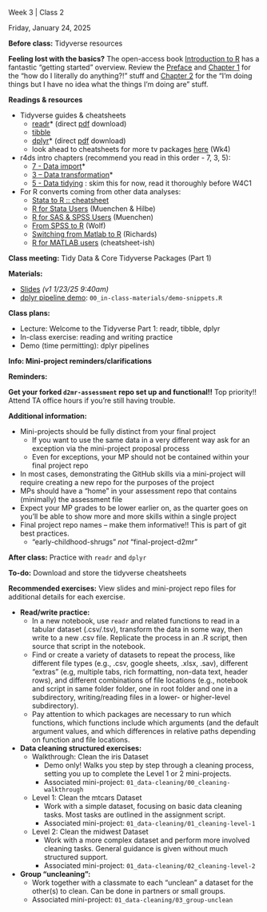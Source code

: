 ```{=html}
<!-- 

Find and replace:

- 3 : week number (numeral only)
- 2 : class number (per week, numeral only)
- Friday, January 24, 2025 : date in format Monday, January 1, 2025
- Welcome to the Tidyverse : brief title/topic of the class meeting

TODO: see if there's a way to make these variables
The problem is that if they are includes with multiple on the index page, the variables would need to process before being included. 

-->
```

```{=html}
<!--
#### Announcements/Housekeeping/Etc

Text to appear before the accordion

-->
```

::::::::::::::::::::::::::: {#w3c2 .accordion}
:::: accordion-item
::: {.accordion-header .titlebox}
Week 3 | Class 2
:::
::::

:::: accordion-item
::: datebox
Friday, January 24, 2025
:::
::::

::::::: accordion-item
:::: accordion-header
::: {.accordion-button .collapsed .prepbox type="button" data-bs-toggle="collapse" data-bs-target="#prep-w3c2" aria-expanded="false" aria-controls="prep-w3c2"}
**Before class:** Tidyverse resources
:::
::::

:::: {#prep-w3c2 .accordion-collapse .collapse data-bs-parent="#w3c2"}
::: accordion-body

**Feeling lost with the basics?** The open-access book [Introduction to R](https://intro2r.com/) has a fantastic “getting started” overview. Review the [Preface](https://intro2r.com/index.html) and [Chapter 1](https://intro2r.com/chap1.html) for the “how do I literally do anything?!” stuff and [Chapter 2](https://intro2r.com/basics_r.html) for the “I’m doing things but I have no idea what the things I’m doing are” stuff.

**Readings & resources**

-   Tidyverse guides & cheatsheets
    -   [readr](https://rstudio.github.io/cheatsheets/html/data-import.html)\* (direct [pdf](https://rstudio.github.io/cheatsheets/data-import.pdf) download)
    -   [tibble](https://tibble.tidyverse.org/)
    -   [dplyr](https://rstudio.github.io/cheatsheets/html/data-transformation.html)\* (direct [pdf](https://rstudio.github.io/cheatsheets/data-transformation.pdf) download)
    -   look ahead to cheatsheets for more tv packages [here](https://posit.co/resources/cheatsheets/) (Wk4)
-   r4ds intro chapters (recommend you read in this order - 7, 3, 5):
    -   [7 - Data import](https://r4ds.hadley.nz/data-import)\*
    -   [3 – Data transformation](https://r4ds.hadley.nz/data-transform)\*
    -   [5 - Data tidying](https://r4ds.hadley.nz/data-tidy) : skim this for now, read it thoroughly before W4C1
-   For R converts coming from other data analyses:
    -   [Stata to R :: cheatsheet](https://raw.githubusercontent.com/rstudio/cheatsheets/master/stata2r.pdf)
    -   [R for Stata Users](https://content.e-bookshelf.de/media/reading/L-6263-42442f4dac.pdf) (Muenchen & Hilbe)
    -   [R for SAS & SPSS Users](https://r4stats.com/books/free-version/) (Muenchen)
    -   [From SPSS to R](https://www.melissagwolf.com/spss-to-r/) (Wolf)
    -   [Switching from Matlab to R](https://www.clarkrichards.org/2014/01/19/switching-from-matlab-to-r-part-1/) (Richards)
    -   [R for MATLAB users](https://mathesaurus.sourceforge.net/octave-r.html) (cheatsheet-ish)
    
:::
::::
:::::::

::::::: accordion-item
:::: accordion-header
::: {.accordion-button .collapsed .classbox type="button" data-bs-toggle="collapse" data-bs-target="#class-w3c2" aria-expanded="false" aria-controls="class-w3c2"}
**Class meeting:** Tidy Data & Core Tidyverse Packages (Part 1)
:::
::::

:::: {#class-w3c2 .accordion-collapse .collapse data-bs-parent="#w3c2"}
::: accordion-body
**Materials:**

-   [Slides](https://uchicago.box.com/s/x30wq9gwdyizeorsaftd6ukn36bm9mss) *(v1 1/23/25 9:40am)*
-   [dplyr pipeline demo](https://github.com/nrdowling/d2mr-assessment/blob/main/00_in-class-materials/demo-snippets.R): `00_in-class-materials/demo-snippets.R`

**Class plans:**

-   Lecture: Welcome to the Tidyverse Part 1: readr, tibble, dplyr
-   In-class exercise: reading and writing practice
-   Demo (time permitting): dplyr pipelines

:::
::::
:::::::

::::::: accordion-item
:::: accordion-header
::: {.accordion-button .collapsed .infobox type="button" data-bs-toggle="collapse" data-bs-target="#info-w3c2" aria-expanded="false" aria-controls="info-w3c2"}
**Info: Mini-project reminders/clarifications**
:::
::::

:::: {#info-w3c2 .accordion-collapse .collapse data-bs-parent="#w3c2"}
::: accordion-body
**Reminders:** 

::: {.alert .alert-danger role="alert"}

**Get your forked `d2mr-assessment` repo set up and functional!!** Top priority!! Attend TA office hours if you're still having trouble.

:::

**Additional information:**

-   Mini-projects should be fully distinct from your final project
    -   If you want to use the same data in a very different way ask for an exception via the mini-project proposal process
    -   Even for exceptions, your MP should not be contained within your final project repo
-   In most cases, demonstrating the GitHub skills via a mini-project will require creating a new repo for the purposes of the project
-   MPs should have a "home" in your assessment repo that contains (minimally) the assessment file
-   Expect your MP grades to be lower earlier on, as the quarter goes on you'll be able to show more and more skills within a single project
-   Final project repo names – make them informative!! This is part of git best practices.
    -   "early-childhood-shrugs" *not* "final-project-d2mr"
:::
::::
:::::::

::::::: accordion-item
:::: accordion-header
::: {.accordion-button .collapsed .todobox type="button" data-bs-toggle="collapse" data-bs-target="#post-3c1" aria-expanded="false" aria-controls="after-w3c2"}
**After class:** Practice with `readr` and `dplyr`
:::
::::

:::: {#post-3c1 .accordion-collapse .collapse data-bs-parent="#w3c2"}
::: accordion-body
**To-do:** Download and store the tidyverse cheatsheets

**Recommended exercises:** View slides and mini-project repo files for additional details for each exercise.

-   **Read/write practice:**
    -   In a new notebook, use `readr` and related functions to read in a tabular dataset (.csv/.tsv), transform the data in some way, then write to a new .csv file. Replicate the process in an .R script, then source that script in the notebook.
    -   Find or create a variety of datasets to repeat the process, like different file types (e.g., .csv, google sheets, .xlsx, .sav), different "extras" (e.g, multiple tabs, rich formatting, non-data text, header rows), and different combinations of file locations (e.g., notebook and script in same folder folder, one in root folder and one in a subdirectory, writing/reading files in a lower- or higher-level subdirectory).
    -   Pay attention to which packages are necessary to run which functions, which functions include which arguments (and the default argument values, and which differences in relative paths depending on function and file locations.
-   **Data cleaning structured exercises:**
    -   Walkthrough: Clean the iris Dataset
        -   Demo only! Walks you step by step through a cleaning process, setting you up to complete the Level 1 or 2 mini-projects.
        -   Associated mini-project: `01_data-cleaning/00_cleaning-walkthrough`
    -   Level 1: Clean the mtcars Dataset
        -   Work with a simple dataset, focusing on basic data cleaning tasks. Most tasks are outlined in the assignment script.
        -   Associated mini-project: `01_data-cleaning/01_cleaning-level-1`
    -   Level 2: Clean the midwest Dataset
        -   Work with a more complex dataset and perform more involved cleaning tasks. General guidance is given without much structured support.
        -   Associated mini-project: `01_data-cleaning/02_cleaning-level-2`
-   **Group “uncleaning”:**
    -   Work together with a classmate to each “unclean” a dataset for the other(s) to clean. Can be done in partners or small groups.
    -   Associated mini-project: `01_data-cleaning/03_group-unclean`
    
:::
::::
:::::::
:::::::::::::::::::::::::::
